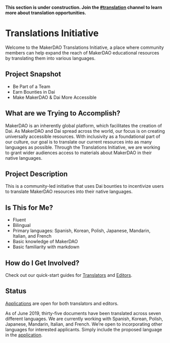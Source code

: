 <StatusBanner warning>

**This section is under construction. Join the [#translation](https://chat.makerdao.com/channel/translation) channel to learn more about translation opportunities.**

</StatusBanner>

# Translations Initiative

Welcome to the MakerDAO Translations Initiative, a place where community members can help expand the reach of MakerDAO educational resources by translating them into various languages.

## Project Snapshot

- Be Part of a Team
- Earn Bounties in Dai
- Make MakerDAO & Dai More Accessible

## What are we Trying to Accomplish?

MakerDAO is an inherently global platform, which facilitates the creation of Dai. As MakerDAO and Dai spread across the world, our focus is on creating universally accessible resources. With inclusivity as a foundational part of our culture, our goal is to translate our current resources into as many languages as possible. Through the Translations Initiative, we are working to grant wider audiences access to materials about MakerDAO in their native languages.

## Project Description

This is a community-led initiative that uses Dai bounties to incentivize users to translate MakerDAO resources into their native languages.

## Is This for Me?

- Fluent
- Bilingual
- Primary languages: Spanish, Korean, Polish, Japanese, Mandarin, Italian, and French
- Basic knowledge of MakerDAO
- Basic familiarity with markdown

## How do I Get Involved?

Check out our quick-start guides for [Translators](/work_with_us/translations/translators/) and [Editors](/work_with_us/translations/editors/).

## Status

[Applications](https://airtable.com/shr415iT3e8S8nuzS) are open for both translators and editors.

As of June 2019, thirty-five documents have been translated across seven different languages. We are currently working with Spanish, Korean, Polish, Japanese, Mandarin, Italian, and French. We’re open to incorporating other languages for interested applicants. Simply include the proposed language in the [application](https://airtable.com/shr415iT3e8S8nuzS).
